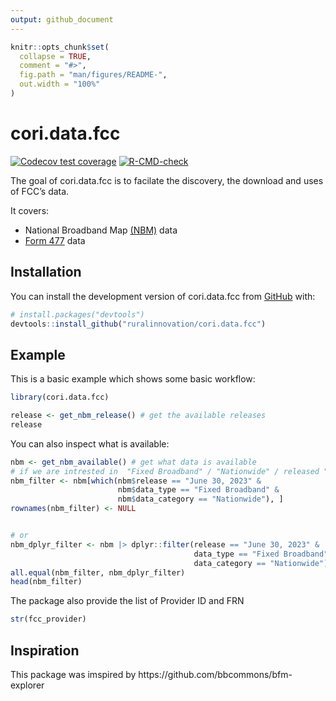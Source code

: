 ```yaml
---
output: github_document
---
```


<!-- README.md is generated from README.Rmd. Please edit that file -->

```r
knitr::opts_chunk$set(
  collapse = TRUE,
  comment = "#>",
  fig.path = "man/figures/README-",
  out.width = "100%"
)
```

# cori.data.fcc

<!-- badges: start -->
[![Codecov test coverage](https://codecov.io/gh/ruralinnovation/cori.data.fcc/branch/main/graph/badge.svg)](https://app.codecov.io/gh/ruralinnovation/cori.data.fcc?branch=main)
[![R-CMD-check](https://github.com/ruralinnovation/cori.data.fcc/actions/workflows/R-CMD-check.yaml/badge.svg)](https://github.com/ruralinnovation/cori.data.fcc/actions/workflows/R-CMD-check.yaml)
<!-- badges: end -->

The goal of cori.data.fcc is to facilate the discovery, the download and uses of FCC's data. 

It covers:

-  National Broadband Map [(NBM)](https://broadbandmap.fcc.gov/home) data  
-  [Form 477](https://www.fcc.gov/general/broadband-deployment-data-fcc-form-477) data 

## Installation

You can install the development version of cori.data.fcc from [GitHub](https://github.com/) with:

``` r
# install.packages("devtools")
devtools::install_github("ruralinnovation/cori.data.fcc")
```

## Example

This is a basic example which shows some basic workflow:

```r
library(cori.data.fcc)

release <- get_nbm_release() # get the available releases
release
```

You can also inspect what is available:

```r
nbm <- get_nbm_available() # get what data is available
# if we are intrested in  "Fixed Broadband" / "Nationwide" / released "June 30, 2023"
nbm_filter <- nbm[which(nbm$release == "June 30, 2023" &
                        nbm$data_type == "Fixed Broadband" &
                        nbm$data_category == "Nationwide"), ]
rownames(nbm_filter) <- NULL


# or
nbm_dplyr_filter <- nbm |> dplyr::filter(release == "June 30, 2023" &
                                         data_type == "Fixed Broadband" &
                                         data_category == "Nationwide")
all.equal(nbm_filter, nbm_dplyr_filter)
head(nbm_filter)
```


The package also provide the list of Provider ID and FRN 

```r
str(fcc_provider)
```

## Inspiration

This package was imspired by https://github.com/bbcommons/bfm-explorer 
